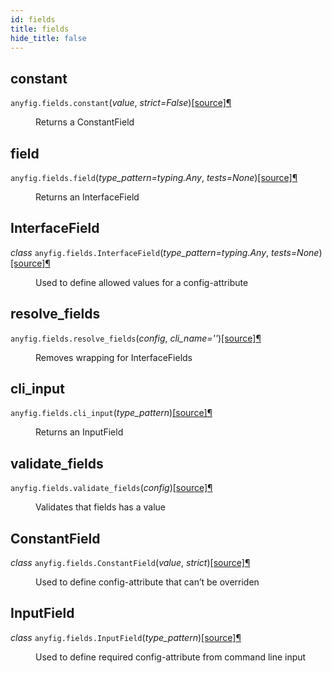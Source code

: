 ```yaml
---
id: fields
title: fields
hide_title: false
---
```



## constant
<div class="section" id="anyfig-fields-constant">

<dl class="py function">
<dt id="anyfig.fields.constant">
<code class="sig-prename descclassname">anyfig.fields.</code><code class="sig-name descname">constant</code><span class="sig-paren">(</span><em class="sig-param"><span class="n">value</span></em>, <em class="sig-param"><span class="n">strict</span><span class="o">=</span><span class="default_value">False</span></em><span class="sig-paren">)</span><a class="reference internal" href="https://github.com/OlofHarrysson/anyfig/blob/0.2.0/anyfig/fields#L15"><span class="viewcode-link">[source]</span></a><a class="headerlink" href="#anyfig.fields.constant" title="Permalink to this definition">¶</a></dt>
<dd><p>Returns a ConstantField</p>
</dd></dl>
</div>

## field
<div class="section" id="anyfig-fields-field">

<dl class="py function">
<dt id="anyfig.fields.field">
<code class="sig-prename descclassname">anyfig.fields.</code><code class="sig-name descname">field</code><span class="sig-paren">(</span><em class="sig-param"><span class="n">type_pattern</span><span class="o">=</span><span class="default_value">typing.Any</span></em>, <em class="sig-param"><span class="n">tests</span><span class="o">=</span><span class="default_value">None</span></em><span class="sig-paren">)</span><a class="reference internal" href="https://github.com/OlofHarrysson/anyfig/blob/0.2.0/anyfig/fields#L10"><span class="viewcode-link">[source]</span></a><a class="headerlink" href="#anyfig.fields.field" title="Permalink to this definition">¶</a></dt>
<dd><p>Returns an InterfaceField</p>
</dd></dl>
</div>

## InterfaceField
<div class="section" id="anyfig-fields-interfacefield">

<dl class="py class">
<dt id="anyfig.fields.InterfaceField">
<em class="property">class </em><code class="sig-prename descclassname">anyfig.fields.</code><code class="sig-name descname">InterfaceField</code><span class="sig-paren">(</span><em class="sig-param"><span class="n">type_pattern</span><span class="o">=</span><span class="default_value">typing.Any</span></em>, <em class="sig-param"><span class="n">tests</span><span class="o">=</span><span class="default_value">None</span></em><span class="sig-paren">)</span><a class="reference internal" href="https://github.com/OlofHarrysson/anyfig/blob/0.2.0/anyfig/fields#L55"><span class="viewcode-link">[source]</span></a><a class="headerlink" href="#anyfig.fields.InterfaceField" title="Permalink to this definition">¶</a></dt>
<dd><p>Used to define allowed values for a config-attribute</p>
</dd></dl>
</div>

## resolve_fields
<div class="section" id="anyfig-fields-resolve-fields">

<dl class="py function">
<dt id="anyfig.fields.resolve_fields">
<code class="sig-prename descclassname">anyfig.fields.</code><code class="sig-name descname">resolve_fields</code><span class="sig-paren">(</span><em class="sig-param"><span class="n">config</span></em>, <em class="sig-param"><span class="n">cli_name</span><span class="o">=</span><span class="default_value">''</span></em><span class="sig-paren">)</span><a class="reference internal" href="https://github.com/OlofHarrysson/anyfig/blob/0.2.0/anyfig/fields#L41"><span class="viewcode-link">[source]</span></a><a class="headerlink" href="#anyfig.fields.resolve_fields" title="Permalink to this definition">¶</a></dt>
<dd><p>Removes wrapping for InterfaceFields</p>
</dd></dl>
</div>

## cli_input
<div class="section" id="anyfig-fields-cli-input">

<dl class="py function">
<dt id="anyfig.fields.cli_input">
<code class="sig-prename descclassname">anyfig.fields.</code><code class="sig-name descname">cli_input</code><span class="sig-paren">(</span><em class="sig-param"><span class="n">type_pattern</span></em><span class="sig-paren">)</span><a class="reference internal" href="https://github.com/OlofHarrysson/anyfig/blob/0.2.0/anyfig/fields#L20"><span class="viewcode-link">[source]</span></a><a class="headerlink" href="#anyfig.fields.cli_input" title="Permalink to this definition">¶</a></dt>
<dd><p>Returns an InputField</p>
</dd></dl>
</div>

## validate_fields
<div class="section" id="anyfig-fields-validate-fields">

<dl class="py function">
<dt id="anyfig.fields.validate_fields">
<code class="sig-prename descclassname">anyfig.fields.</code><code class="sig-name descname">validate_fields</code><span class="sig-paren">(</span><em class="sig-param"><span class="n">config</span></em><span class="sig-paren">)</span><a class="reference internal" href="https://github.com/OlofHarrysson/anyfig/blob/0.2.0/anyfig/fields#L26"><span class="viewcode-link">[source]</span></a><a class="headerlink" href="#anyfig.fields.validate_fields" title="Permalink to this definition">¶</a></dt>
<dd><p>Validates that fields has a value</p>
</dd></dl>
</div>

## ConstantField
<div class="section" id="anyfig-fields-constantfield">

<dl class="py class">
<dt id="anyfig.fields.ConstantField">
<em class="property">class </em><code class="sig-prename descclassname">anyfig.fields.</code><code class="sig-name descname">ConstantField</code><span class="sig-paren">(</span><em class="sig-param"><span class="n">value</span></em>, <em class="sig-param"><span class="n">strict</span></em><span class="sig-paren">)</span><a class="reference internal" href="https://github.com/OlofHarrysson/anyfig/blob/0.2.0/anyfig/fields#L107"><span class="viewcode-link">[source]</span></a><a class="headerlink" href="#anyfig.fields.ConstantField" title="Permalink to this definition">¶</a></dt>
<dd><p>Used to define config-attribute that can’t be overriden</p>
</dd></dl>
</div>

## InputField
<div class="section" id="anyfig-fields-inputfield">

<dl class="py class">
<dt id="anyfig.fields.InputField">
<em class="property">class </em><code class="sig-prename descclassname">anyfig.fields.</code><code class="sig-name descname">InputField</code><span class="sig-paren">(</span><em class="sig-param"><span class="n">type_pattern</span></em><span class="sig-paren">)</span><a class="reference internal" href="https://github.com/OlofHarrysson/anyfig/blob/0.2.0/anyfig/fields#L122"><span class="viewcode-link">[source]</span></a><a class="headerlink" href="#anyfig.fields.InputField" title="Permalink to this definition">¶</a></dt>
<dd><p>Used to define required config-attribute from command line input</p>
</dd></dl>
</div>
